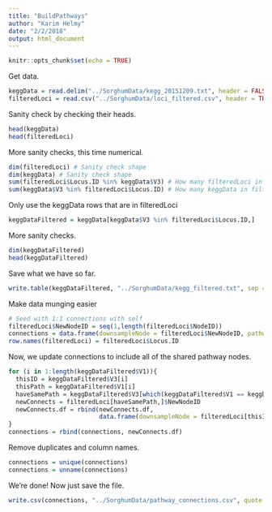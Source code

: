 ```yaml
---
title: "BuildPathways"
author: "Karim Helmy"
date: "2/2/2018"
output: html_document
---
```


```r
knitr::opts_chunk$set(echo = TRUE)
```

Get data.
```r
keggData = read.delim("../SorghumData/kegg_20151209.txt", header = FALSE, stringsAsFactors = FALSE)
filteredLoci = read.csv("../SorghumData/loci_filtered.csv", header = TRUE, stringsAsFactors = FALSE)
```

Sanity check by checking their heads.
```r
head(keggData)
head(filteredLoci)
```

More sanity checks, this time numerical.
```r
dim(filteredLoci) # Sanity check shape
dim(keggData) # Sanity check shape
sum(filteredLoci$Locus.ID %in% keggData$V3) # How many filteredLoci in keggData?
sum(keggData$V3 %in% filteredLoci$Locus.ID) # How many keggData in filteredLoci?
```

Only use the keggData rows that are in filteredLoci
```r
keggDataFiltered = keggData[keggData$V3 %in% filteredLoci$Locus.ID,]
```

More sanity checks.
```r
dim(keggDataFiltered)
head(keggDataFiltered)
```

Save what we have so far.
```r
write.table(keggDataFiltered, "../SorghumData/kegg_filtered.txt", sep = "\t", quote = FALSE)
```

Make data munging easier
```r
# Seed with 1:1 connections with self
filteredLoci$NewNodeID = seq(1,length(filteredLoci$NodeID))
connections = data.frame(downsampleNode = filteredLoci$NewNodeID, pathwayNode = filteredLoci$NewNodeID)
row.names(filteredLoci) = filteredLoci$Locus.ID
```

Now, we update connections to include all of the shared pathway nodes.
```r
for (i in 1:length(keggDataFiltered$V1)){
  thisID = keggDataFiltered$V3[i]
  thisPath = keggDataFiltered$V1[i]
  haveSamePath = keggDataFiltered$V3[which(keggDataFiltered$V1 == keggDataFiltered$V1[i])]
  newConnects = filteredLoci[haveSamePath,]$NewNodeID
  newConnects.df = rbind(newConnects.df,
                         data.frame(downsampleNode = filteredLoci[thisID,]$NewNodeID, pathwayNode = newConnects))
}
connections = rbind(connections, newConnects.df)
```

Remove duplicates and column names.
```r
connections = unique(connections)
connections = unname(connections)
```

We're done! Now just save the file.
```r
write.csv(connections, "../SorghumData/pathway_connections.csv", quote = FALSE, row.names = FALSE)
```

